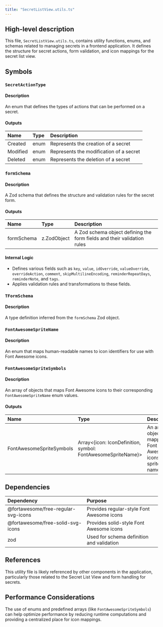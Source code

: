 ```yaml
---
title: "SecretListView.utils.ts"
---
```


## High-level description
This file, `SecretListView.utils.ts`, contains utility functions, enums, and schemas related to managing secrets in a frontend application. It defines the structure for secret actions, form validation, and icon mappings for the secret list view.

## Symbols

### `SecretActionType`
#### Description
An enum that defines the types of actions that can be performed on a secret.

#### Outputs
| Name | Type | Description |
|:-----|:-----|:------------|
| Created | enum | Represents the creation of a secret |
| Modified | enum | Represents the modification of a secret |
| Deleted | enum | Represents the deletion of a secret |

### `formSchema`
#### Description
A Zod schema that defines the structure and validation rules for the secret form.

#### Outputs
| Name | Type | Description |
|:-----|:-----|:------------|
| formSchema | z.ZodObject | A Zod schema object defining the form fields and their validation rules |

#### Internal Logic
- Defines various fields such as `key`, `value`, `idOverride`, `valueOverride`, `overrideAction`, `comment`, `skipMultilineEncoding`, `reminderRepeatDays`, `reminderNote`, and `tags`.
- Applies validation rules and transformations to these fields.

### `TFormSchema`
#### Description
A type definition inferred from the `formSchema` Zod object.

### `FontAwesomeSpriteName`
#### Description
An enum that maps human-readable names to icon identifiers for use with Font Awesome icons.

### `FontAwesomeSpriteSymbols`
#### Description
An array of objects that maps Font Awesome icons to their corresponding `FontAwesomeSpriteName` enum values.

#### Outputs
| Name | Type | Description |
|:-----|:-----|:------------|
| FontAwesomeSpriteSymbols | Array&lt;{icon: IconDefinition, symbol: FontAwesomeSpriteName}&gt; | An array of objects mapping Font Awesome icons to sprite names |

## Dependencies
| Dependency | Purpose |
|:-----------|:--------|
| @fortawesome/free-regular-svg-icons | Provides regular-style Font Awesome icons |
| @fortawesome/free-solid-svg-icons | Provides solid-style Font Awesome icons |
| zod | Used for schema definition and validation |

## References
This utility file is likely referenced by other components in the application, particularly those related to the Secret List View and form handling for secrets.

## Performance Considerations
The use of enums and predefined arrays (like `FontAwesomeSpriteSymbols`) can help optimize performance by reducing runtime computations and providing a centralized place for icon mappings.